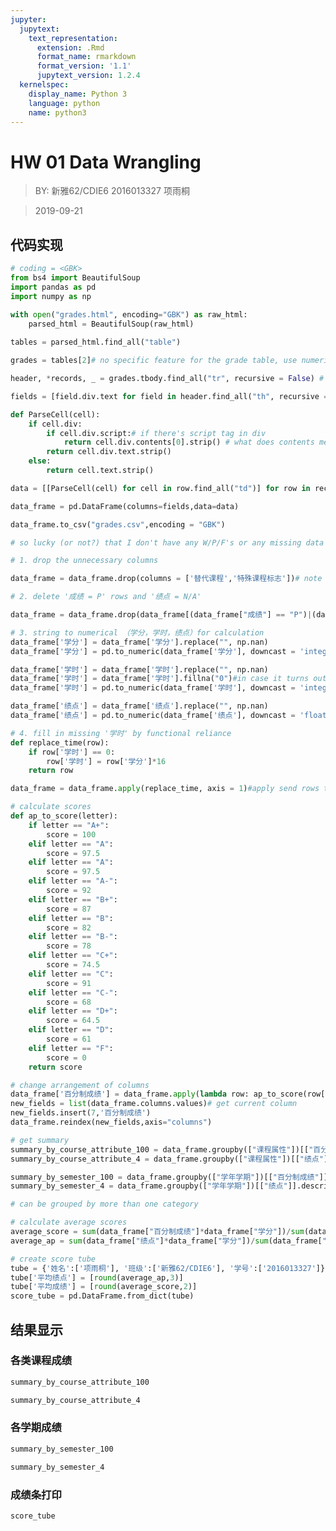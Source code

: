 ```yaml
---
jupyter:
  jupytext:
    text_representation:
      extension: .Rmd
      format_name: rmarkdown
      format_version: '1.1'
      jupytext_version: 1.2.4
  kernelspec:
    display_name: Python 3
    language: python
    name: python3
---
```


# HW 01 Data Wrangling
> BY: 新雅62/CDIE6 2016013327 项雨桐

> 2019-09-21


## 代码实现

```python
# coding = <GBK>
from bs4 import BeautifulSoup
import pandas as pd
import numpy as np
```

```python
with open("grades.html", encoding="GBK") as raw_html:
    parsed_html = BeautifulSoup(raw_html)
    
tables = parsed_html.find_all("table")

grades = tables[2]# no specific feature for the grade table, use numerical index to specify ( Will there be better choices using .find_all() if I can index a table by some particular strings?)

header, *records, _ = grades.tbody.find_all("tr", recursive = False) # the underscore is used for ignoring values, see https://hackernoon.com/understanding-the-underscore-of-python-309d1a029edc

fields = [field.div.text for field in header.find_all("th", recursive = False)]# maybe field.div just return an object and field.div.text is used for specify the string? cannot find clear explanation in official docs
```

```python
def ParseCell(cell):
    if cell.div:
        if cell.div.script:# if there's script tag in div
            return cell.div.contents[0].strip() # what does contents mean?
        return cell.div.text.strip()
    else:
        return cell.text.strip()

data = [[ParseCell(cell) for cell in row.find_all("td")] for row in records]# form a list of lists for every row

data_frame = pd.DataFrame(columns=fields,data=data)

data_frame.to_csv("grades.csv",encoding = "GBK")
```

```python
# so lucky (or not?) that I don't have any W/P/F's or any missing data in a row, so no other cleaning steps needed except for deleting empty columns. Still, I would put codes that handle the possible mess below, which have been validated by the given transcript)

# 1. drop the unnecessary columns

data_frame = data_frame.drop(columns = ['替代课程','特殊课程标志'])# note that by default it drops rows by labels
```

```python
# 2. delete '成绩 = P' rows and '绩点 = N/A' 

data_frame = data_frame.drop(data_frame[(data_frame["成绩"] == "P")|(data_frame["成绩"] == "")|(data_frame["绩点"] == "N/A")].index)
```

```python
# 3. string to numerical （学分，学时，绩点）for calculation
data_frame['学分'] = data_frame['学分'].replace("", np.nan)
data_frame['学分'] = pd.to_numeric(data_frame['学分'], downcast = 'integer')

data_frame['学时'] = data_frame['学时'].replace("", np.nan)
data_frame['学时'] = data_frame['学时'].fillna("0")#in case it turns out to be float
data_frame['学时'] = pd.to_numeric(data_frame['学时'], downcast = 'integer')

data_frame['绩点'] = data_frame['绩点'].replace("", np.nan)
data_frame['绩点'] = pd.to_numeric(data_frame['绩点'], downcast = 'float')
```

```python
# 4. fill in missing '学时' by functional reliance
def replace_time(row):
    if row['学时'] == 0:
        row['学时'] = row['学分']*16
    return row

data_frame = data_frame.apply(replace_time, axis = 1)#apply send rows to func, or you can use lambda func
```

```python
# calculate scores
def ap_to_score(letter):
    if letter == "A+":
        score = 100
    elif letter == "A":
        score = 97.5
    elif letter == "A":
        score = 97.5
    elif letter == "A-":
        score = 92
    elif letter == "B+":
        score = 87
    elif letter == "B":
        score = 82
    elif letter == "B-":
        score = 78
    elif letter == "C+":
        score = 74.5
    elif letter == "C":
        score = 91
    elif letter == "C-":
        score = 68
    elif letter == "D+":
        score = 64.5
    elif letter == "D":
        score = 61
    elif letter == "F":
        score = 0
    return score
```

```python
# change arrangement of columns
data_frame['百分制成绩'] = data_frame.apply(lambda row: ap_to_score(row['成绩']), axis = 1)
new_fields = list(data_frame.columns.values)# get current column
new_fields.insert(7,'百分制成绩')
data_frame.reindex(new_fields,axis="columns")
```

```python
# get summary
summary_by_course_attribute_100 = data_frame.groupby(["课程属性"])[["百分制成绩"]].describe()
summary_by_course_attribute_4 = data_frame.groupby(["课程属性"])[["绩点"]].describe()

summary_by_semester_100 = data_frame.groupby(["学年学期"])[["百分制成绩"]].describe()
summary_by_semester_4 = data_frame.groupby(["学年学期"])[["绩点"]].describe()

# can be grouped by more than one category

# calculate average scores
average_score = sum(data_frame["百分制成绩"]*data_frame["学分"])/sum(data_frame["学分"])
average_ap = sum(data_frame["绩点"]*data_frame["学分"])/sum(data_frame["学分"])

# create score tube
tube = {'姓名':['项雨桐'], '班级':['新雅62/CDIE6'], '学号':['2016013327']}
tube['平均绩点'] = [round(average_ap,3)]
tube['平均成绩'] = [round(average_score,2)]
score_tube = pd.DataFrame.from_dict(tube)
```

## 结果显示


### 各类课程成绩

```python
summary_by_course_attribute_100
```

```python
summary_by_course_attribute_4
```

### 各学期成绩

```python
summary_by_semester_100
```

```python
summary_by_semester_4
```

### 成绩条打印

```python
score_tube
```
